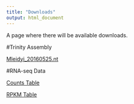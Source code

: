 ```yaml
---
title: "Downloads"
output: html_document
---
```



A page where there will be available downloads.

#Trinity Assembly

[Mleidyi_20160525.nt](download/Mleidyi_20160525.nt)


#RNA-seq Data

[Counts Table](output/counts.txt)

[RPKM Table](output/rpkm.txt)
